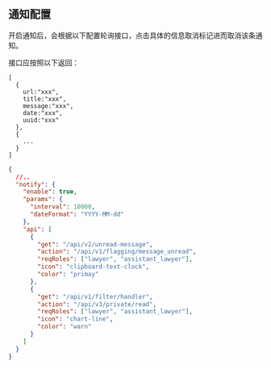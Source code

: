 
<Meta title="全局配置/通用/消息通知" id="notify-config" />

## 通知配置

开启通知后，会根据以下配置轮询接口，点击具体的信息取消标记进而取消该条通知。

<Story id="notify--default" />

接口应按照以下返回：

```
[
  {
    url:"xxx",
    title:"xxx",
    message:"xxx",
    date:"xxx",
    uuid:"xxx"
  },
  {
    ...
  }
]
```

```json
{
  //..
  "notify": {
    "enable": true,
    "params": {
      "interval": 10000,
      "dateFormat": "YYYY-MM-dd"
    },
    "api": [
      {
        "get": "/api/v2/unread-message",
        "action": "/api/v1/flagging/message_unread",
        "reqRoles": ["lawyer", "assistant_lawyer"],
        "icon": "clipboard-text-clock",
        "color": "primay"
      },
      {
        "get": "/api/v1/filter/handler",
        "action": "/api/v3/private/read",
        "reqRoles": ["lawyer", "assistant_lawyer"],
        "icon": "chart-line",
        "color": "warn"
      }
    ]
  }
}
```
